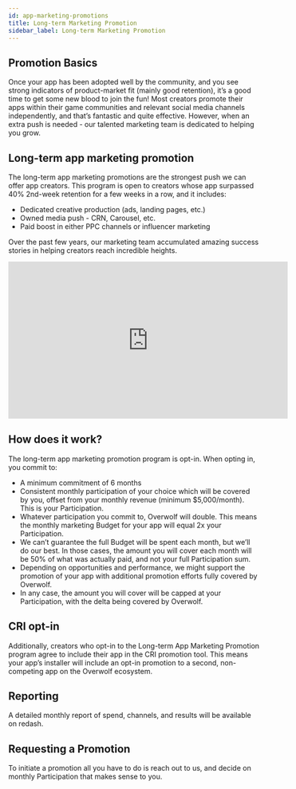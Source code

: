```yaml
---
id: app-marketing-promotions
title: Long-term Marketing Promotion
sidebar_label: Long-term Marketing Promotion
---
```


## Promotion Basics
Once your app has been adopted well by the community, and you see strong indicators of product-market fit (mainly good retention), it’s a good time to get some new blood to join the fun! Most creators promote their apps within their game communities and relevant social media channels independently, and that’s fantastic and quite effective. However, when an extra push is needed - our talented marketing team is dedicated to helping you grow.


## Long-term app marketing promotion
The long-term app marketing promotions are the strongest push we can offer app creators. This program is open to creators whose app surpassed 40% 2nd-week retention for a few weeks in a row, and it includes:
- Dedicated creative production (ads, landing pages, etc.)
- Owned media push - CRN, Carousel, etc.
- Paid boost in either PPC channels or influencer marketing

Over the past few years, our marketing team accumulated amazing success stories in helping creators reach incredible heights. 
<iframe width="560" height="315" src="https://www.youtube.com/embed/b-6ZarPaDak" title="YouTube video player" frameBorder="0" allow="accelerometer; autoplay; clipboard-write; encrypted-media; gyroscope; picture-in-picture" allowFullScreen></iframe>


## How does it work?
The long-term app marketing promotion program is opt-in. When opting in, you commit to:
- A minimum commitment of 6 months
- Consistent monthly participation of your choice which will be covered by you, offset from your monthly revenue (minimum $5,000/month). This is your Participation.
- Whatever participation you commit to, Overwolf will double. This means the monthly marketing Budget for your app will equal 2x your Participation.
- We can’t guarantee the full Budget will be spent each month, but we’ll do our best. In those cases, the amount you will cover each month will be 50% of what was actually paid, and not your full Participation sum. 
- Depending on opportunities and performance, we might support the promotion of your app with additional promotion efforts fully covered by Overwolf.
- In any case, the amount you will cover will be capped at your Participation, with the delta being covered by Overwolf.  


## CRI opt-in
Additionally, creators who opt-in to the Long-term App Marketing Promotion program agree to include their app in the CRI promotion tool. This means your app’s installer will include an opt-in promotion to a second, non-competing app on the Overwolf ecosystem.


## Reporting
A detailed monthly report of spend, channels, and results will be available on redash.


## Requesting a Promotion
To initiate a promotion all you have to do is reach out to us, and decide on monthly Participation that makes sense to you. 

